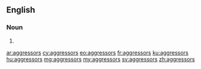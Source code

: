 ==English==

===Noun===
{{head|en|plural}}

# {{plural of|aggressor|lang=en}}

[[ar:aggressors]]
[[cy:aggressors]]
[[eo:aggressors]]
[[fr:aggressors]]
[[ku:aggressors]]
[[hu:aggressors]]
[[mg:aggressors]]
[[my:aggressors]]
[[sv:aggressors]]
[[zh:aggressors]]